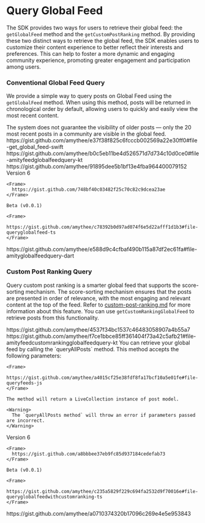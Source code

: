 # Query Global Feed

The SDK provides two ways for users to retrieve their global feed: the `getGlobalFeed` method and the `getCustomPostRanking` method. By providing these two distinct ways to retrieve the global feed, the SDK enables users to customize their content experience to better reflect their interests and preferences. This can help to foster a more dynamic and engaging community experience, promoting greater engagement and participation among users.

### **Conventional Global Feed Query**

We provide a simple way to query posts on Global Feed using the `getGlobalFeed` method. When using this method, posts will be returned in chronological order by default, allowing users to quickly and easily view the most recent content.

<Info>
The system does not guarantee the visibility of older posts — only the 20 most recent posts in a community are visible in the global feed.
</Info>

<Tabs>
  <Tab title="iOS">
    <Frame>
      https://gist.github.com/amythee/e37f38f825c6fcccb002569a22e30ff0#file-get_global_feed-swift
    </Frame>
  </Tab>
  <Tab title="Android">
    <Frame>
      https://gist.github.com/amythee/b0c5eb11be4d526571d7d734c10d0ce0#file-amityfeedglobalfeedquery-kt
    </Frame>
  </Tab>
  <Tab title="JavaScript">
    <Frame>
      https://gist.github.com/amythee/91895dee5b1bf13e4fba964400079152
    </Frame>
  </Tab>
  <Tab title="TypeScript">
    Version 6

    <Frame>
      https://gist.github.com/748bf40c03482f25c70c82c9dcea23ae
    </Frame>

    Beta (v0.0.1)

    <Frame>
      https://gist.github.com/amythee/c78392b0d97ad074f6e5d22afff1d1b3#file-queryglobalfeed-ts
    </Frame>
  </Tab>
  <Tab title="Flutter">
    <Frame>
      https://gist.github.com/amythee/e588d9c4cfbaf490b115a87df2ec61fa#file-amityglobalfeedquery-dart
    </Frame>
  </Tab>
</Tabs>

### **Custom Post Ranking Query**

Query custom post ranking is a smarter global feed that supports the score-sorting mechanism. The score-sorting mechanism ensures that the posts are presented in order of relevance, with the most engaging and relevant content at the top of the feed. Refer to [custom-post-ranking.md](custom-post-ranking.md "mention") for more information about this feature. You can use `getCustomRankingGlobalFeed` to retrieve posts from this functionality.

<Tabs>
  <Tab title="iOS">
    <Frame>
      https://gist.github.com/amythee/4537f34bc1537c46483058907a4b55a7
    </Frame>
  </Tab>
  <Tab title="Android">
    <Frame>
      https://gist.github.com/amythee/f7ce1bbce85ff361404f73a42c5afb21#file-amityfeedcustomrankingglobalfeedquery-kt
    </Frame>
  </Tab>
  <Tab title="JavaScript">
    You can retrieve your global feed by calling the `queryAllPosts` method. This method accepts the following parameters:

    <Frame>
      https://gist.github.com/amythee/a4015cf25e38fdf8fa17bcf10a5e01fe#file-queryfeeds-js
    </Frame>

    The method will return a LiveCollection instance of post model.

    <Warning>
      The `queryAllPosts method` will throw an error if parameters passed are incorrect.
    </Warning>
  </Tab>
  <Tab title="TypeScript">
    Version 6

    <Frame>
      https://gist.github.com/a8bbbee37eb9fc85d937184cedefab73
    </Frame>

    Beta (v0.0.1)

    <Frame>
      https://gist.github.com/amythee/c235a5829f229c694fa2532d9f70016e#file-queryglobalfeedwithcustomranking-ts
    </Frame>
  </Tab>
  <Tab title="Flutter">
    <Frame>
      https://gist.github.com/amythee/a0710374320b17096c269e4e5e953843
    </Frame>
  </Tab>
</Tabs>